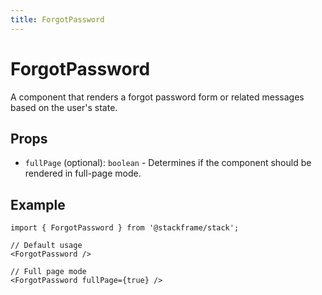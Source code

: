 ```yaml
---
title: ForgotPassword
---
```


# ForgotPassword

A component that renders a forgot password form or related messages based on the user's state.

## Props

- `fullPage` (optional): `boolean` - Determines if the component should be rendered in full-page mode.

## Example

```tsx
import { ForgotPassword } from '@stackframe/stack';

// Default usage
<ForgotPassword />

// Full page mode
<ForgotPassword fullPage={true} />
```
